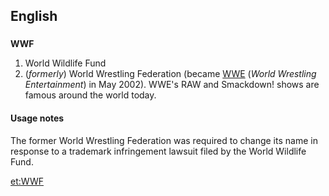 ==English==

==={{initialism}}===
'''WWF'''

# World Wildlife Fund
# (''formerly'') World Wrestling Federation (became [[WWE]] (''World Wrestling Entertainment'') in May 2002). WWE's RAW and Smackdown! shows are famous around the world today.

====Usage notes====
The former World Wrestling Federation was required to change its name in response to a trademark infringement lawsuit filed by the World Wildlife Fund.

[[et:WWF]]